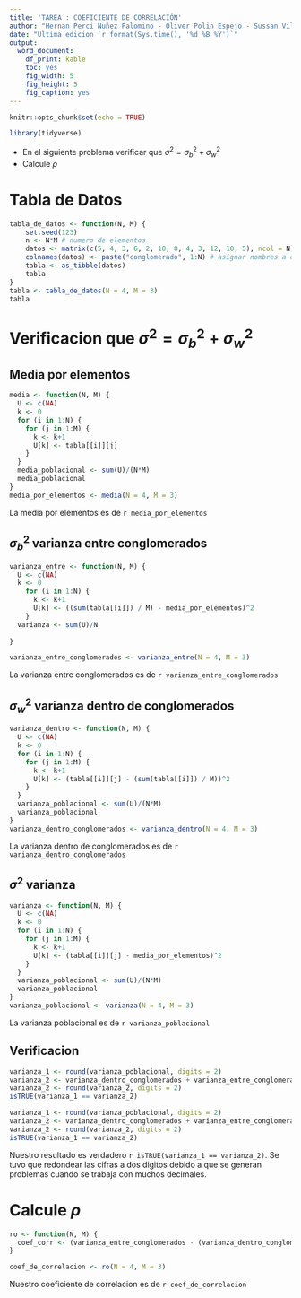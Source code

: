 ```yaml
---
title: 'TAREA : COEFICIENTE DE CORRELACIÓN'
author: "Hernan Perci Nuñez Palomino - Oliver Polin Espejo - Sussan Villaorduña"
date: "Ultima edicion `r format(Sys.time(), '%d %B %Y')`"
output: 
  word_document:
    df_print: kable 
    toc: yes
    fig_width: 5
    fig_height: 5
    fig_caption: yes
---
```


```r
knitr::opts_chunk$set(echo = TRUE)
```


```r

library(tidyverse)

```


* En el siguiente problema verificar que $σ^2 = σ^2_b + σ^2_w$
* Calcule $ρ$

# Tabla de Datos

```r

tabla_de_datos <- function(N, M) {
    set.seed(123)
    n <- N*M # numero de elementos
    datos <- matrix(c(5, 4, 3, 6, 2, 10, 8, 4, 3, 12, 10, 5), ncol = N)
    colnames(datos) <- paste("conglomerado", 1:N) # asignar nombres a columnas
    tabla <- as_tibble(datos)
    tabla
}
tabla <- tabla_de_datos(N = 4, M = 3)
tabla

```


# Verificacion que $σ^2 = σ^2_b + σ^2_w$

## Media por elementos

```r

media <- function(N, M) {
  U <- c(NA)
  k <- 0
  for (i in 1:N) {
    for (j in 1:M) {
      k <- k+1
      U[k] <- tabla[[i]][j]
    }
  }
  media_poblacional <- sum(U)/(N*M)
  media_poblacional
}
media_por_elementos <- media(N = 4, M = 3)

```

La media por elementos es de `r media_por_elementos`

## $σ^2_b$ varianza entre conglomerados

```r

varianza_entre <- function(N, M) {
  U <- c(NA)
  k <- 0
    for (i in 1:N) {
      k <- k+1
      U[k] <- ((sum(tabla[[i]]) / M) - media_por_elementos)^2
    }
  varianza <- sum(U)/N
  
}

varianza_entre_conglomerados <- varianza_entre(N = 4, M = 3)

```

La varianza entre conglomerados es de `r varianza_entre_conglomerados`

## $σ^2_w$ varianza  dentro de conglomerados

```r

varianza_dentro <- function(N, M) {
  U <- c(NA)
  k <- 0
  for (i in 1:N) {
    for (j in 1:M) {
      k <- k+1
      U[k] <- (tabla[[i]][j] - (sum(tabla[[i]]) / M))^2
    }
  }
  varianza_poblacional <- sum(U)/(N*M)
  varianza_poblacional
}
varianza_dentro_conglomerados <- varianza_dentro(N = 4, M = 3)

```

La varianza dentro de conglomerados es de `r varianza_dentro_conglomerados`

## $σ^2$ varianza

```r

varianza <- function(N, M) {
  U <- c(NA)
  k <- 0
  for (i in 1:N) {
    for (j in 1:M) {
      k <- k+1
      U[k] <- (tabla[[i]][j] - media_por_elementos)^2
    }
  }
  varianza_poblacional <- sum(U)/(N*M)
  varianza_poblacional
}
varianza_poblacional <- varianza(N = 4, M = 3)

```

La varianza poblacional es de `r varianza_poblacional`

## Verificacion

```r

varianza_1 <- round(varianza_poblacional, digits = 2)
varianza_2 <- varianza_dentro_conglomerados + varianza_entre_conglomerados
varianza_2 <- round(varianza_2, digits = 2)
isTRUE(varianza_1 == varianza_2)

```


```r

varianza_1 <- round(varianza_poblacional, digits = 2)
varianza_2 <- varianza_dentro_conglomerados + varianza_entre_conglomerados
varianza_2 <- round(varianza_2, digits = 2)
isTRUE(varianza_1 == varianza_2)

```


Nuestro resultado es verdadero `r isTRUE(varianza_1 == varianza_2)`. Se tuvo que redondear las cifras a dos digitos debido a que se generan problemas cuando se trabaja con muchos decimales.

# Calcule $ρ$

```r

ro <- function(N, M) {
  coef_corr <- (varianza_entre_conglomerados - (varianza_dentro_conglomerados / (M - 1))) / varianza_poblacional
}

coef_de_correlacion <- ro(N = 4, M = 3)

```


Nuestro coeficiente de correlacion es de `r coef_de_correlacion`
